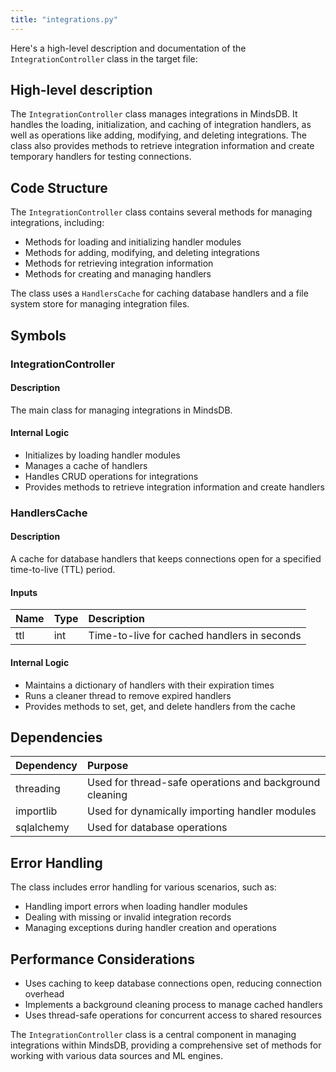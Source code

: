 ```yaml
---
title: "integrations.py"
---
```


Here's a high-level description and documentation of the `IntegrationController` class in the target file:

## High-level description

The `IntegrationController` class manages integrations in MindsDB. It handles the loading, initialization, and caching of integration handlers, as well as operations like adding, modifying, and deleting integrations. The class also provides methods to retrieve integration information and create temporary handlers for testing connections.

## Code Structure

The `IntegrationController` class contains several methods for managing integrations, including:
- Methods for loading and initializing handler modules
- Methods for adding, modifying, and deleting integrations
- Methods for retrieving integration information
- Methods for creating and managing handlers

The class uses a `HandlersCache` for caching database handlers and a file system store for managing integration files.

## Symbols

### IntegrationController

#### Description
The main class for managing integrations in MindsDB.

#### Internal Logic
- Initializes by loading handler modules
- Manages a cache of handlers
- Handles CRUD operations for integrations
- Provides methods to retrieve integration information and create handlers

### HandlersCache

#### Description
A cache for database handlers that keeps connections open for a specified time-to-live (TTL) period.

#### Inputs
| Name | Type | Description |
|:-----|:-----|:------------|
| ttl | int | Time-to-live for cached handlers in seconds |

#### Internal Logic
- Maintains a dictionary of handlers with their expiration times
- Runs a cleaner thread to remove expired handlers
- Provides methods to set, get, and delete handlers from the cache

## Dependencies
| Dependency | Purpose |
|:-----------|:--------|
| threading | Used for thread-safe operations and background cleaning |
| importlib | Used for dynamically importing handler modules |
| sqlalchemy | Used for database operations |

## Error Handling
The class includes error handling for various scenarios, such as:
- Handling import errors when loading handler modules
- Dealing with missing or invalid integration records
- Managing exceptions during handler creation and operations

## Performance Considerations
- Uses caching to keep database connections open, reducing connection overhead
- Implements a background cleaning process to manage cached handlers
- Uses thread-safe operations for concurrent access to shared resources

The `IntegrationController` class is a central component in managing integrations within MindsDB, providing a comprehensive set of methods for working with various data sources and ML engines.